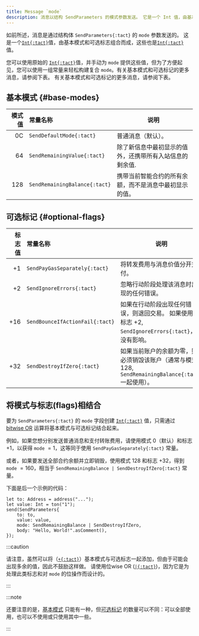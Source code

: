 ```yaml
---
title: Message `mode`
description: 消息以结构 SendParameters 的模式参数发送。 它是一个 Int 值，由基本模式和可选标记（也是 Int 值）组合而成
---
```



如前所述，消息是通过结构体 `SendParameters{:tact}` 的 `mode` 参数发送的。 这是一个[`Int{:tact}`][int]值，由基本模式和可选标志组合而成，这些也是[`Int{:tact}`][int]值。

您可以使用原始的 [`Int{:tact}`][int]值，并手动为 `mode` 提供这些值，但为了方便起见，您可以使用一组常量来轻松构建复合 `mode`。有关基本模式和可选标记的更多消息，请参阅下表。 有关基本模式和可选标记的更多消息，请参阅下表。

## 基本模式 {#base-modes}

|         模式值 | 常量名称                                                                  | 说明                           |
| ----------: | :-------------------------------------------------------------------- | ---------------------------- |
| $0$C        | <Badge text="Since Tact 1.6" variant="tip"/> `SendDefaultMode{:tact}` | 普通消息（默认）。                    |
|  $64$       | `SendRemainingValue{:tact}`                                           | 除了新信息中最初显示的值外，还携带所有入站信息的剩余值. |
|  $128$      | `SendRemainingBalance{:tact}`                                         | 携带当前智能合约的所有余额，而不是消息中最初显示的值。  |

## 可选标记 {#optional-flags}

|        标志值 | 常量名称                            | 说明                                                                     |
| ---------: | :------------------------------ | ---------------------------------------------------------------------- |
| $+1$       | `SendPayGasSeparately{:tact}`   | 将转发费用与消息价值分开支付。                                                        |
| $+2$       | `SendIgnoreErrors{:tact}`       | 忽略行动阶段处理该消息时出现的任何错误。                                                   |
| $+16$      | `SendBounceIfActionFail{:tact}` | 如果在行动阶段出现任何错误，则退回交易。 如果使用了标志 $+2$, `SendIgnoreErrors{:tact}`，则没有影响。    |
| $+32$      | `SendDestroyIfZero{:tact}`      | 如果当前账户的余额为零，则必须销毁该账户（通常与模式 $128$, `SendRemainingBalance{:tact}` 一起使用）。 |

## 将模式与标志(flags)相结合

要为 `SendParameters{:tact}` 的 `mode` 字段创建 [`Int{:tact}`][int] 值，只需通过 [bitwise OR](/book/operators#binary-bitwise-or) 运算将基本模式与可选标记结合起来。

例如，如果您想分别发送普通消息和支付转账费用，请使用模式 $0$（默认）和标志 $+1$，以获得 `mode` $= 1$，这等同于使用 `SendPayGasSeparately{:tact}` 常量。

或者，如果要发送全部合约余额并立即销毁，使用模式 $128$ 和标志 $+32$，得到 `mode` $= 160$，相当于 `SendRemainingBalance | SendDestroyIfZero{:tact}` 常量。

下面是后一个示例的代码：

```tact
let to: Address = address("...");
let value: Int = ton("1");
send(SendParameters{
    to: to,
    value: value,
    mode: SendRemainingBalance | SendDestroyIfZero,
    body: "Hello, World!".asComment(),
});
```

:::caution

  请注意，虽然可以将（[`+{:tact}`](/book/operators#binary-add)）基本模式与可选标志一起添加，但由于可能会出现多余的值，因此不鼓励这样做。  请使用位wise OR ([`|{:tact}`](/book/operators#binary-bitwise-or))，因为它是为处理此类标志和对 `mode` 的位操作而设计的。

:::

:::note

  还要注意的是，[基本模式](#base-modes) 只能有一种，但[可选标记](#optional-flags) 的数量可以不同：可以全部使用，也可以不使用或只使用其中一些。

:::

[int]: /book/integers
